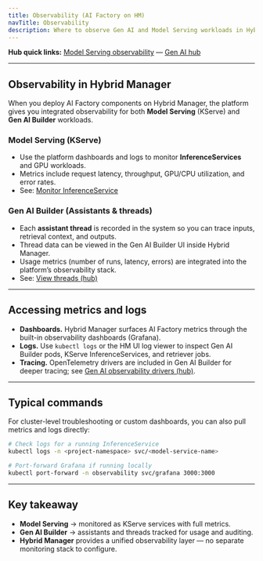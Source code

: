 ```yaml
---
title: Observability (AI Factory on HM)
navTitle: Observability
description: Where to observe Gen AI and Model Serving workloads in Hybrid Manager; links to hub.
---
```


**Hub quick links:**
[Model Serving observability](/edb-postgres-ai/1.3/ai-factory/model/monitor-inferenceservice/) — [Gen AI hub](/edb-postgres-ai/1.3/ai-factory/gen-ai/)

---

## Observability in Hybrid Manager

When you deploy AI Factory components on Hybrid Manager, the platform gives you integrated observability for both **Model Serving** (KServe) and **Gen AI Builder** workloads.

### Model Serving (KServe)

- Use the platform dashboards and logs to monitor **InferenceServices** and GPU workloads.
- Metrics include request latency, throughput, GPU/CPU utilization, and error rates.
- See: [Monitor InferenceService](/edb-postgres-ai/1.3/ai-factory/model/monitor-inferenceservice/)

### Gen AI Builder (Assistants & threads)

- Each **assistant thread** is recorded in the system so you can trace inputs, retrieval context, and outputs.
- Thread data can be viewed in the Gen AI Builder UI inside Hybrid Manager.
- Usage metrics (number of runs, latency, errors) are integrated into the platform’s observability stack.
- See: [View threads (hub)](/edb-postgres-ai/1.3/ai-factory/gen-ai/view-threads/)

---

## Accessing metrics and logs

- **Dashboards.** Hybrid Manager surfaces AI Factory metrics through the built-in observability dashboards (Grafana).
- **Logs.** Use `kubectl logs` or the HM UI log viewer to inspect Gen AI Builder pods, KServe InferenceServices, and retriever jobs.
- **Tracing.** OpenTelemetry drivers are included in Gen AI Builder for deeper tracing; see [Gen AI observability drivers (hub)](/edb-postgres-ai/1.3/ai-factory/gen-ai/reference/sdk/drivers/observability-drivers/).

---

## Typical commands

For cluster-level troubleshooting or custom dashboards, you can also pull metrics and logs directly:

```bash
# Check logs for a running InferenceService
kubectl logs -n <project-namespace> svc/<model-service-name>

# Port-forward Grafana if running locally
kubectl port-forward -n observability svc/grafana 3000:3000
````

---

## Key takeaway

* **Model Serving** → monitored as KServe services with full metrics.
* **Gen AI Builder** → assistants and threads tracked for usage and auditing.
* **Hybrid Manager** provides a unified observability layer — no separate monitoring stack to configure.
